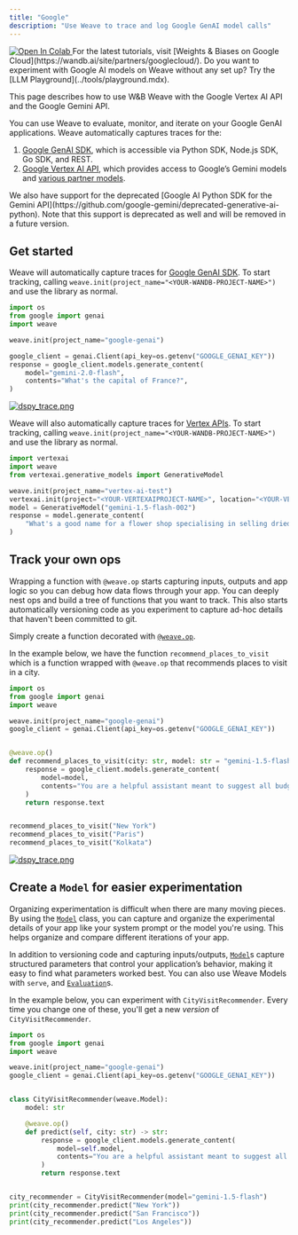 ```yaml
---
title: "Google"
description: "Use Weave to trace and log Google GenAI model calls"
---
```


<a target="_blank" href="https://github.com/wandb/examples/blob/master/weave/docs/quickstart_google.ipynb">
  <img src="https://colab.research.google.com/assets/colab-badge.svg" alt="Open In Colab"/>
</a>

<Tip>
For the latest tutorials, visit [Weights & Biases on Google Cloud](https://wandb.ai/site/partners/googlecloud/).
</Tip>

<Note>
Do you want to experiment with Google AI models on Weave without any set up? Try the [LLM Playground](../tools/playground.mdx).
</Note>

This page describes how to use W&B Weave with the Google Vertex AI API and the Google Gemini API.

You can use Weave to evaluate, monitor, and iterate on your Google GenAI applications. Weave automatically captures traces for the:

1. [Google GenAI SDK](https://github.com/googleapis/python-genai), which is accessible via Python SDK, Node.js SDK, Go SDK, and REST.
2. [Google Vertex AI API](https://cloud.google.com/vertex-ai/docs), which provides access to Google’s Gemini models and [various partner models](https://cloud.google.com/vertex-ai/generative-ai/docs/partner-models/use-partner-models).

<Note>
We also have support for the deprecated [Google AI Python SDK for the Gemini API](https://github.com/google-gemini/deprecated-generative-ai-python). Note that this support is deprecated as well and will be removed in a future version.
</Note>

## Get started

Weave will automatically capture traces for [Google GenAI SDK](https://github.com/googleapis/python-genai). To start tracking, calling `weave.init(project_name="<YOUR-WANDB-PROJECT-NAME>")` and use the library as normal.

```python
import os
from google import genai
import weave

weave.init(project_name="google-genai")

google_client = genai.Client(api_key=os.getenv("GOOGLE_GENAI_KEY"))
response = google_client.models.generate_content(
    model="gemini-2.0-flash",
    contents="What's the capital of France?",
)
```

[![dspy_trace.png](imgs/google-genai-trace.png)](https://wandb.ai/geekyrakshit/google-genai/weave/traces)

Weave will also automatically capture traces for [Vertex APIs](https://github.com/googleapis/python-aiplatform/tree/main/vertexai/generative_models). To start tracking, calling `weave.init(project_name="<YOUR-WANDB-PROJECT-NAME>")` and use the library as normal.

```python
import vertexai
import weave
from vertexai.generative_models import GenerativeModel

weave.init(project_name="vertex-ai-test")
vertexai.init(project="<YOUR-VERTEXAIPROJECT-NAME>", location="<YOUR-VERTEXAI-PROJECT-LOCATION>")
model = GenerativeModel("gemini-1.5-flash-002")
response = model.generate_content(
    "What's a good name for a flower shop specialising in selling dried flower bouquets?"
)
```

## Track your own ops

Wrapping a function with `@weave.op` starts capturing inputs, outputs and app logic so you can debug how data flows through your app. You can deeply nest ops and build a tree of functions that you want to track. This also starts automatically versioning code as you experiment to capture ad-hoc details that haven't been committed to git.

Simply create a function decorated with [`@weave.op`](/guides/tracking/ops).

In the example below, we have the function `recommend_places_to_visit` which is a function wrapped with `@weave.op` that recommends places to visit in a city.

```python
import os
from google import genai
import weave

weave.init(project_name="google-genai")
google_client = genai.Client(api_key=os.getenv("GOOGLE_GENAI_KEY"))


@weave.op()
def recommend_places_to_visit(city: str, model: str = "gemini-1.5-flash"):
    response = google_client.models.generate_content(
        model=model,
        contents="You are a helpful assistant meant to suggest all budget-friendly places to visit in a city",
    )
    return response.text


recommend_places_to_visit("New York")
recommend_places_to_visit("Paris")
recommend_places_to_visit("Kolkata")
```

[![dspy_trace.png](imgs/google-genai-ops.png)](https://wandb.ai/geekyrakshit/google-genai/weave/traces)

## Create a `Model` for easier experimentation

Organizing experimentation is difficult when there are many moving pieces. By using the [`Model`](../core-types/models) class, you can capture and organize the experimental details of your app like your system prompt or the model you're using. This helps organize and compare different iterations of your app. 

In addition to versioning code and capturing inputs/outputs, [`Model`](../core-types/models)s capture structured parameters that control your application’s behavior, making it easy to find what parameters worked best. You can also use Weave Models with `serve`, and [`Evaluation`](../core-types/evaluations.mdx)s.

In the example below, you can experiment with `CityVisitRecommender`. Every time you change one of these, you'll get a new _version_ of `CityVisitRecommender`.

```python
import os
from google import genai
import weave

weave.init(project_name="google-genai")
google_client = genai.Client(api_key=os.getenv("GOOGLE_GENAI_KEY"))


class CityVisitRecommender(weave.Model):
    model: str

    @weave.op()
    def predict(self, city: str) -> str:
        response = google_client.models.generate_content(
            model=self.model,
            contents="You are a helpful assistant meant to suggest all budget-friendly places to visit in a city",
        )
        return response.text


city_recommender = CityVisitRecommender(model="gemini-1.5-flash")
print(city_recommender.predict("New York"))
print(city_recommender.predict("San Francisco"))
print(city_recommender.predict("Los Angeles"))
```
